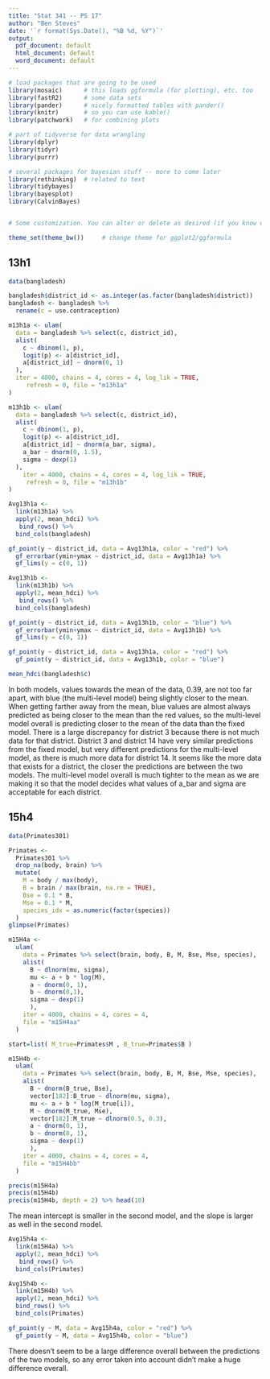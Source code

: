```yaml
---
title: "Stat 341 -- PS 17"
author: "Ben Steves"
date: '`r format(Sys.Date(), "%B %d, %Y")`'
output: 
  pdf_document: default
  html_document: default
  word_document: default
---
```


```r
# load packages that are going to be used
library(mosaic)      # this loads ggformula (for plotting), etc. too
library(fastR2)      # some data sets
library(pander)      # nicely formatted tables with pander()
library(knitr)       # so you can use kable()
library(patchwork)   # for combining plots

# part of tidyverse for data wrangling
library(dplyr)
library(tidyr)
library(purrr)

# several packages for bayesian stuff -- more to come later
library(rethinking)  # related to text
library(tidybayes)    
library(bayesplot)
library(CalvinBayes)


# Some customization. You can alter or delete as desired (if you know what you are doing).

theme_set(theme_bw())     # change theme for ggplot2/ggformula
```





<!-- A few math abbreviations -->

\newcommand{\Prob}{\operatorname{Pr}}
\newcommand{\Binom}{\operatorname{Binom}}
\newcommand{\Unif}{\operatorname{Unif}}
\newcommand{\Triangle}{\operatorname{Triangle}}
\newcommand{\Norm}{\operatorname{Norm}}
\newcommand{\Beta}{\operatorname{Beta}}
\newcommand{\E}{\operatorname{E}}
\newcommand{\Var}{\operatorname{Var}}
\newcommand{\SD}{\operatorname{SD}}

<!-- Put your work below here.  Put text in text chunks, code in R chunks. -->

## 13h1

```r
data(bangladesh)
```

```r
bangladesh$district_id <- as.integer(as.factor(bangladesh$district))
bangladesh <- bangladesh %>%
  rename(c = use.contraception)
```

```r
m13h1a <- ulam(
  data = bangladesh %>% select(c, district_id),
  alist(
    c ~ dbinom(1, p),
    logit(p) <- a[district_id],
    a[district_id] ~ dnorm(0, 1)
  ),
  iter = 4000, chains = 4, cores = 4, log_lik = TRUE,
     refresh = 0, file = "m13h1a"
)
```

```r
m13h1b <- ulam(
  data = bangladesh %>% select(c, district_id),
  alist(
    c ~ dbinom(1, p),
    logit(p) <- a[district_id],
    a[district_id] ~ dnorm(a_bar, sigma),
    a_bar ~ dnorm(0, 1.5),
    sigma ~ dexp(1)
  ),
    iter = 4000, chains = 4, cores = 4, log_lik = TRUE,
     refresh = 0, file = "m13h1b"
)
```

```r
Avg13h1a <-
  link(m13h1a) %>%
  apply(2, mean_hdci) %>%
   bind_rows() %>%
  bind_cols(bangladesh)
```

```r
gf_point(y ~ district_id, data = Avg13h1a, color = "red") %>%
  gf_errorbar(ymin+ymax ~ district_id, data = Avg13h1a) %>%
  gf_lims(y = c(0, 1))
```

```r
Avg13h1b <-
  link(m13h1b) %>%
  apply(2, mean_hdci) %>%
   bind_rows() %>%
  bind_cols(bangladesh)
```

```r
gf_point(y ~ district_id, data = Avg13h1b, color = "blue") %>%
  gf_errorbar(ymin+ymax ~ district_id, data = Avg13h1b) %>%
  gf_lims(y = c(0, 1))
```

```r
gf_point(y ~ district_id, data = Avg13h1a, color = "red") %>%
  gf_point(y ~ district_id, data = Avg13h1b, color = "blue")
```

```r
mean_hdci(bangladesh$c)
```

In both models, values towards the mean of the data, 0.39, are not too far apart, with blue (the multi-level model) being slightly closer to the mean. When getting farther away from the mean, blue values are almost always predicted as being closer to the mean than the red values, so the multi-level model overall is predicting closer to the mean of the data than the fixed model. There is a large discrepancy for district 3 because there is not much data for that district. District 3 and district 14 have very similar predictions from the fixed model, but very different predictions for the multi-level model, as there is much more data for district 14. It seems like the more data that exists for a district, the closer the predictions are between the two models. The multi-level model overall is much tighter to the mean as we are making it so that the model decides what values of a_bar and sigma are acceptable for each district. 

## 15h4

```r
data(Primates301)
```

```r
Primates <-
  Primates301 %>%
  drop_na(body, brain) %>%
  mutate(
    M = body / max(body),
    B = brain / max(brain, na.rm = TRUE),
    Bse = 0.1 * B,
    Mse = 0.1 * M,
    species_idx = as.numeric(factor(species))
  )
glimpse(Primates)
```



```r
m15H4a <-
  ulam(
    data = Primates %>% select(brain, body, B, M, Bse, Mse, species),
    alist(
      B ~ dlnorm(mu, sigma),
      mu <- a + b * log(M),
      a ~ dnorm(0, 1),
      b ~ dnorm(0,1),
      sigma ~ dexp(1)
      ),
    iter = 4000, chains = 4, cores = 4,
    file = "m15H4aa"
  )
```

```r
start=list( M_true=Primates$M , B_true=Primates$B )
```


```r
m15H4b <-
  ulam(
    data = Primates %>% select(brain, body, B, M, Bse, Mse, species),
    alist(
      B ~ dnorm(B_true, Bse),
      vector[182]:B_true ~ dlnorm(mu, sigma),
      mu <- a + b * log(M_true[i]),
      M ~ dnorm(M_true, Mse),
      vector[182]:M_true ~ dlnorm(0.5, 0.3),
      a ~ dnorm(0, 1),
      b ~ dnorm(0, 1),
      sigma ~ dexp(1)
      ),
    iter = 4000, chains = 4, cores = 4,
    file = "m15H4bb"
  )
```

```r
precis(m15H4a)
precis(m15H4b)
precis(m15H4b, depth = 2) %>% head(10)
```

The mean intercept is smaller in the second model, and the slope is larger as well in the second model. 

```r
Avg15h4a <-
  link(m15H4a) %>%
  apply(2, mean_hdci) %>%
   bind_rows() %>%
  bind_cols(Primates)
```

```r
Avg15h4b <-
  link(m15H4b) %>%
  apply(2, mean_hdci) %>%
  bind_rows() %>%
  bind_cols(Primates)
```

```r
gf_point(y ~ M, data = Avg15h4a, color = "red") %>%
  gf_point(y ~ M, data = Avg15h4b, color = "blue")
```

There doesn't seem to be a large difference overall between the predictions of the two models, so any error taken into account didn't make a huge difference overall. 